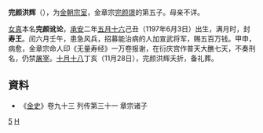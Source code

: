 '''完颜洪辉'''（{{bd|1197年|6月3日|1197年|11月28日|catIdx=W}}），为[[金朝|金朝]][[宗室|宗室]]，金章宗[[完颜璟|完颜璟]]的第五子。母亲不详。

[[女真|女真]]本名'''完颜讹论'''，[[承安_(金朝)|承安]]二年[[五月十六|五月十六]]己丑（1197年6月3日）出生，满月时，封'''寿王'''。闰六月壬午，患急风兵，招募能治病的人加宣武将军，赐五百万钱。甲申，病愈，金章宗命人印《无量寿经》一万卷报谢，在衍庆宫作普天大醮七天，不奏刑名，仍禁[[屠宰|屠宰]]。[[十月十八|十月十八]]丁亥（11月28日），完颜洪辉夭折，备礼葬。
== 資料 ==
*《[[金史|金史]]》卷九十三 列传第三十一 章宗诸子

[[Category:金章宗皇子|5]]
[[Category:完颜氏|H]]